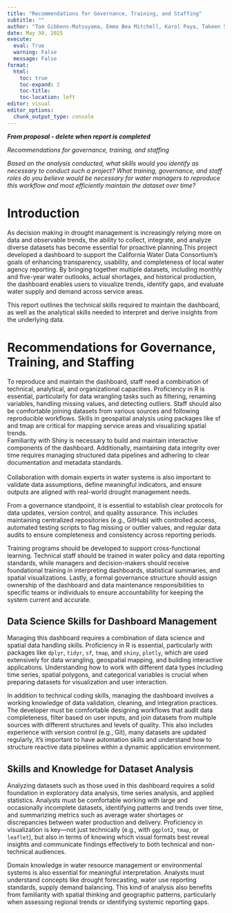 ```yaml
---
title: "Recommendations for Governance, Training, and Staffing"
subtitle: ""
author: "Tom Gibbens-Matsuyama, Emma Bea Mitchell, Karol Paya, Takeen Shamloo"
date: May 30, 2025
execute: 
  eval: True
  warning: False
  message: False
format:
  html: 
    toc: true
    toc-expand: 2
    toc-title: 
    toc-location: left
editor: visual
editor_options: 
  chunk_output_type: console
---
```


***From proposal - delete when report is completed***

*Recommendations for governance, training, and staffing*

*Based on the analysis conducted, what skills would you identify as necessary to conduct such a project? What training, governance, and staff roles do you believe would be necessary for water managers to reproduce this workflow and most efficiently maintain the dataset over time?*

# **Introduction**

As decision making in drought management is increasingly relying more on data and observable trends, the ability to collect, integrate, and analyze diverse datasets has become essential for proactive planning.This project developed a dashboard to support the California Water Data Consortium’s goals of enhancing transparency, usability, and completeness of local water agency reporting. By bringing together multiple datasets, including monthly and five-year water outlooks, actual shortages, and historical production, the dashboard enables users to visualize trends, identify gaps, and evaluate water supply and demand across service areas.

This report outlines the technical skills required to maintain the dashboard, as well as the analytical skills needed to interpret and derive insights from the underlying data.

# Recommendations for Governance, Training, and Staffing

To reproduce and maintain the dashboard, staff need a combination of technical, analytical, and organizational capacities. Proficiency in R is essential, particularly for data wrangling tasks such as filtering, renaming variables, handling missing values, and detecting outliers. Staff should also be comfortable joining datasets from various sources and following reproducible workflows. Skills in geospatial analysis using packages like sf and tmap are critical for mapping service areas and visualizing spatial trends. \
Familiarity with Shiny is necessary to build and maintain interactive components of the dashboard. Additionally, maintaining data integrity over time requires managing structured data pipelines and adhering to clear documentation and metadata standards. \
\
Collaboration with domain experts in water systems is also important to validate data assumptions, define meaningful indicators, and ensure outputs are aligned with real-world drought management needs.

From a governance standpoint, it is essential to establish clear protocols for data updates, version control, and quality assurance. This includes maintaining centralized repositories (e.g., GitHub) with controlled access, automated testing scripts to flag missing or outlier values, and regular data audits to ensure completeness and consistency across reporting periods.

Training programs should be developed to support cross-functional learning. Technical staff should be trained in water policy and data reporting standards, while managers and decision-makers should receive foundational training in interpreting dashboards, statistical summaries, and spatial visualizations. Lastly, a formal governance structure should assign ownership of the dashboard and data maintenance responsibilities to specific teams or individuals to ensure accountability for keeping the system current and accurate.

## **Data Science Skills for Dashboard Management**

Managing this dashboard requires a combination of data science and spatial data handling skills. Proficiency in R is essential, particularly with packages like `dplyr`, `tidyr`, `sf`, `tmap`, and `shiny`, `plotly`, which are used extensively for data wrangling, geospatial mapping, and building interactive applications. Understanding how to work with different data types including time series, spatial polygons, and categorical variables is crucial when preparing datasets for visualization and user interaction.

In addition to technical coding skills, managing the dashboard involves a working knowledge of data validation, cleaning, and integration practices. The developer must be comfortable designing workflows that audit data completeness, filter based on user inputs, and join datasets from multiple sources with different structures and levels of quality. This also includes experience with version control (e.g., Git), many datasets are updated regularly, it’s important to have automation skills and understand how to structure reactive data pipelines within a dynamic application environment.

## **Skills and Knowledge for Dataset Analysis**

Analyzing datasets such as those used in this dashboard requires a solid foundation in exploratory data analysis, time series analysis, and applied statistics. Analysts must be comfortable working with large and occasionally incomplete datasets, identifying patterns and trends over time, and summarizing metrics such as average water shortages or discrepancies between water production and delivery. Proficiency in visualization is key—not just technically (e.g., with `ggplot2`, `tmap`, or `leaflet`), but also in terms of knowing which visual formats best reveal insights and communicate findings effectively to both technical and non-technical audiences.

Domain knowledge in water resource management or environmental systems is also essential for meaningful interpretation. Analysts must understand concepts like drought forecasting, water use reporting standards, supply demand balancing. This kind of analysis also benefits from familiarity with spatial thinking and geographic patterns, particularly when assessing regional trends or identifying systemic reporting gaps.
